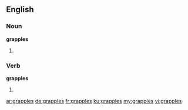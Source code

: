 ==English==

===Noun===
'''grapples'''

# {{plural of|grapple}}

===Verb===
'''grapples'''

# {{third-person singular of|grapple}}

[[ar:grapples]]
[[de:grapples]]
[[fr:grapples]]
[[ku:grapples]]
[[my:grapples]]
[[vi:grapples]]